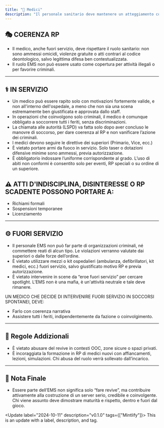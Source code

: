 ```yaml
---
title: "🏥 Medici"
description: "Il personale sanitario deve mantenere un atteggiamento collaborativo e coerente con il ruolo medico, evitando abusi, favoritismi o comportamenti ostili. L’EMS è una fazione neutrale."
---
```


## 🎭 COERENZA RP

- Il medico, anche fuori servizio, deve rispettare il ruolo sanitario: non sono ammessi omicidi, violenze gratuite o atti contrari al codice deontologico, salvo legittima difesa ben contestualizzata.
- Il ruolo EMS non può essere usato come copertura per attività illegali o per favorire criminali.

---

## ⚕️ IN SERVIZIO

- Un medico può essere rapito solo con motivazioni fortemente valide, e non all'interno dell'ospedale, a meno che non sia una scena estremamente ben giustificata e approvata dallo staff.
- In operazioni che coinvolgono solo criminali, il medico è comunque obbligato a soccorrere tutti i feriti, senza discriminazioni.
- La chiamata alle autorità (LSPD) va fatta solo dopo aver concluso le manovre di soccorso, per dare coerenza al RP e non vanificare l’azione dei criminali.
- I medici devono seguire le direttive dei superiori (Primario, Vice, ecc.)
- È vietato portare armi da fuoco in servizio. Solo taser o dotazioni difensive minime sono ammessi, previa autorizzazione.
- È obbligatorio indossare l’uniforme corrispondente al grado. L’uso di abiti non conformi è consentito solo per eventi, RP speciali o su ordine di un superiore.

## ⚠️ ATTI D'INDISCIPLINA, DISINTERESSE O RP SCADENTE POSSONO PORTARE A:

- Richiami formali
- Sospensioni temporanee
- Licenziamento

---

## ⚙️ FUORI SERVIZIO

- Il personale EMS non può far parte di organizzazioni criminali, né commettere reati di alcun tipo. Le violazioni verranno valutate dai superiori o dalle forze dell’ordine.
- È vietato utilizzare mezzi o kit ospedalieri (ambulanza, defibrillatori, kit medici, ecc.) fuori servizio, salvo giustificato motivo RP e previa autorizzazione.
- È vietato intervenire in scene da “eroe fuori servizio” per cercare spotlight. L’EMS non è una mafia, è un'attività neutrale e tale deve rimanere.

UN MEDICO CHE DECIDE DI INTERVENIRE FUORI SERVIZIO IN SOCCORSI SPONTANEI, DEVE:

- Farlo con coerenza narrativa
- Assistere tutti i feriti, indipendentemente da fazione o coinvolgimento.

---

## 📌 Regole Addizionali

- È vietato abusare del revive in contesti OOC, zone sicure o spazi privati.
- È incoraggiata la formazione in RP di medici nuovi con affiancamenti, lezioni, simulazioni. Chi abusa del ruolo verrà sollevato dall’incarico.

---

## 🧠 Nota Finale

- Essere parte dell’EMS non significa solo “fare revive”, ma contribuire attivamente alla costruzione di un server serio, credibile e coinvolgente. Chi viene assunto deve dimostrare maturità e rispetto, dentro e fuori dal gioco.

<Update label="2024-10-11" description="v0.1.0" tags={["Mintlify"]}>
  This is an update with a label, description, and tag.
</Update>
